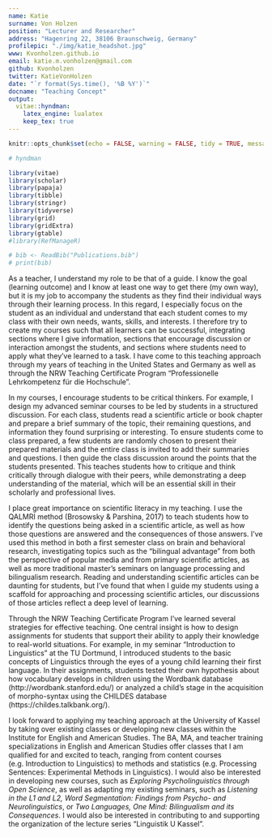 ```yaml
---
name: Katie
surname: Von Holzen
position: "Lecturer and Researcher"
address: "Hagenring 22, 38106 Braunschweig, Germany"
profilepic: "./img/katie_headshot.jpg"
www: Kvonholzen.github.io
email: katie.m.vonholzen@gmail.com
github: Kvonholzen
twitter: KatieVonHolzen
date: "`r format(Sys.time(), '%B %Y')`"
docname: "Teaching Concept"
output:
  vitae::hyndman:
    latex_engine: lualatex
    keep_tex: true
---
```


```r
knitr::opts_chunk$set(echo = FALSE, warning = FALSE, tidy = TRUE, message = FALSE, error = FALSE)

# hyndman

library(vitae)
library(scholar)
library(papaja)
library(tibble)
library(stringr)
library(tidyverse)
library(grid)
library(gridExtra)
library(gtable)
#library(RefManageR)

# bib <- ReadBib("Publications.bib")
# print(bib)

```


As a teacher, I understand my role to be that of a guide. I know the goal (learning outcome) and I know at least one way to get there (my own way), but it is my job to accompany the students as they find their individual ways through their learning process. In this regard, I especially focus on the student as an individual and understand that each student comes to my class with their own needs, wants, skills, and interests. I therefore try to create my courses such that all learners can be successful, integrating sections where I give information, sections that encourage discussion or interaction amongst the students, and sections where students need to apply what they’ve learned to a task. I have come to this teaching approach through my years of teaching in the United States and Germany as well as through the NRW Teaching Certificate Program “Professionelle Lehrkompetenz für die Hochschule”.
\linebreak

In my courses, I encourage students to be critical thinkers. For example, I design my advanced seminar courses to be led by students in a structured discussion. For each class, students read a scientific article or book chapter and prepare a brief summary of the topic, their remaining questions, and information they found surprising or interesting. To ensure students come to class prepared, a few students are randomly chosen to present their prepared materials and the entire class is invited to add their summaries and questions. I then guide the class discussion around the points that the students presented. This teaches students how to critique and think critically through dialogue with their peers, while demonstrating a deep understanding of the material, which will be an essential skill in their scholarly and professional lives.
\linebreak

I place great importance on scientific literacy in my teaching. I use the QALMRI method (Brosowsky & Parshina, 2017) to teach students how to identify the questions being asked in a scientific article, as well as how those questions are answered and the consequences of those answers. I’ve used this method in both a first semester class on brain and behavioral research, investigating topics such as the “bilingual advantage” from both the perspective of popular media and from primary scientific articles, as well as more traditional master’s seminars on language processing and bilingualism research. Reading and understanding scientific articles can be daunting for students, but I’ve found that when I guide my students using a scaffold for approaching and processing scientific articles, our discussions of those articles reflect a deep level of learning.
\linebreak

Through the NRW Teaching Certificate Program I’ve learned several strategies for effective teaching. One central insight is how to design assignments for students that support their ability to apply their knowledge to real-world situations. For example, in my seminar “Introduction to Linguistics” at the TU Dortmund, I introduced students to the basic concepts of Linguistics through the eyes of a young child learning their first language. In their assignments, students tested their own hypothesis about how vocabulary develops in children using the Wordbank database (http://wordbank.stanford.edu/) or analyzed a child’s stage in the acquisition of morpho-syntax using the CHILDES database (https://childes.talkbank.org/). 
\linebreak

I look forward to applying my teaching approach at the University of Kassel by taking over existing classes or developing new classes within the Institute for English and American Studies. The BA, MA, and teacher training specializations in English and American Studies offer classes that I am qualified for and excited to teach, ranging from content courses (e.g. Introduction to Linguistics) to methods and statistics (e.g. Processing Sentences: Experimental Methods in Linguistics). I would also be interested in developing new courses, such as *Exploring Psycholinguistics through Open Science*, as well as adapting my existing seminars, such as *Listening in the L1 and L2, Word Segmentation: Findings from Psycho- and Neurolinguistics*, or *Two Languages, One Mind: Bilingualism and its Consequences*. I would also be interested in contributing to and supporting the organization of the lecture series “Linguistik U Kassel”.
